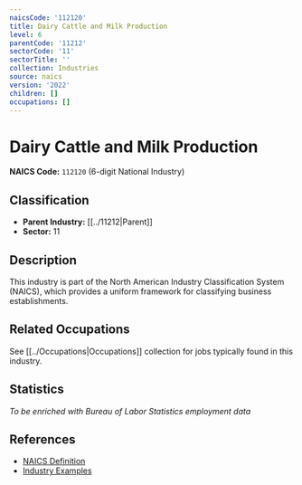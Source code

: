 ```yaml
---
naicsCode: '112120'
title: Dairy Cattle and Milk Production
level: 6
parentCode: '11212'
sectorCode: '11'
sectorTitle: ''
collection: Industries
source: naics
version: '2022'
children: []
occupations: []
---
```

# Dairy Cattle and Milk Production

**NAICS Code:** `112120` (6-digit National Industry)

## Classification

- **Parent Industry:** [[../11212|Parent]]
- **Sector:** 11

## Description

This industry is part of the North American Industry Classification System (NAICS), which provides a uniform framework for classifying business establishments.

## Related Occupations

See [[../Occupations|Occupations]] collection for jobs typically found in this industry.

## Statistics

*To be enriched with Bureau of Labor Statistics employment data*

## References

- [NAICS Definition](https://www.census.gov/naics/)
- [Industry Examples](https://www.census.gov/naics/2022NAICS/)
